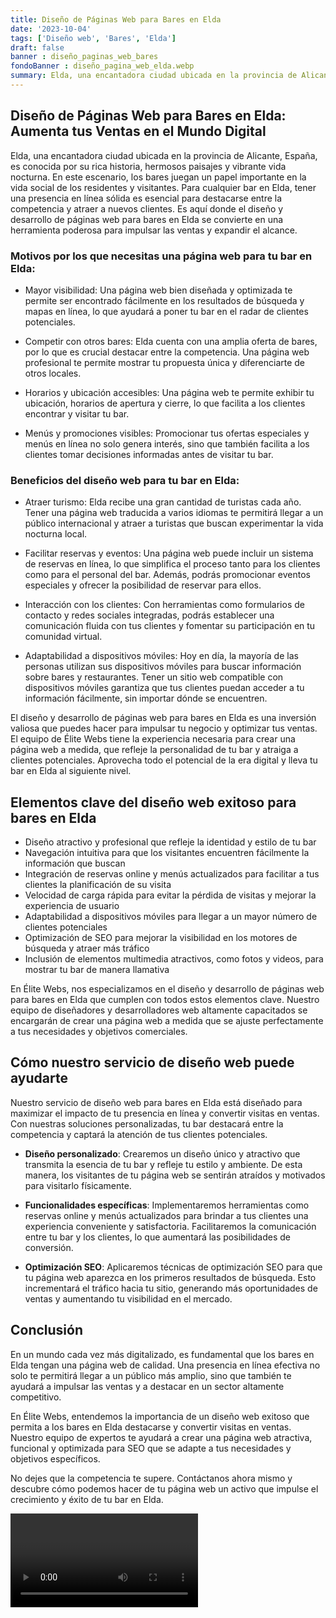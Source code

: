 ```yaml
---
title: Diseño de Páginas Web para Bares en Elda
date: '2023-10-04'
tags: ['Diseño web', 'Bares', 'Elda']
draft: false
banner : diseño_paginas_web_bares
fondoBanner : diseño_pagina_web_elda.webp
summary: Elda, una encantadora ciudad ubicada en la provincia de Alicante, España, es conocida por su rica historia, hermosos paisajes y vibrante vida nocturna. En este escenario, los bares juegan un papel importante en la vida social de los residentes y visitantes. Para cualquier bar en Elda, tener una presencia en línea sólida es esencial para destacarse entre la competencia y atraer a nuevos clientes. Es aquí donde el diseño y desarrollo de páginas web para bares en Elda se convierte en una herramienta poderosa para impulsar las ventas y expandir el alcance.
---
```


## Diseño de Páginas Web para Bares en Elda: Aumenta tus Ventas en el Mundo Digital

Elda, una encantadora ciudad ubicada en la provincia de Alicante, España, es conocida por su rica historia, hermosos paisajes y vibrante vida nocturna. En este escenario, los bares juegan un papel importante en la vida social de los residentes y visitantes. Para cualquier bar en Elda, tener una presencia en línea sólida es esencial para destacarse entre la competencia y atraer a nuevos clientes. Es aquí donde el diseño y desarrollo de páginas web para bares en Elda se convierte en una herramienta poderosa para impulsar las ventas y expandir el alcance.

### Motivos por los que necesitas una página web para tu bar en Elda:

- Mayor visibilidad: Una página web bien diseñada y optimizada te permite ser encontrado fácilmente en los resultados de búsqueda y mapas en línea, lo que ayudará a poner tu bar en el radar de clientes potenciales.

- Competir con otros bares: Elda cuenta con una amplia oferta de bares, por lo que es crucial destacar entre la competencia. Una página web profesional te permite mostrar tu propuesta única y diferenciarte de otros locales.

- Horarios y ubicación accesibles: Una página web te permite exhibir tu ubicación, horarios de apertura y cierre, lo que facilita a los clientes encontrar y visitar tu bar.

- Menús y promociones visibles: Promocionar tus ofertas especiales y menús en línea no solo genera interés, sino que también facilita a los clientes tomar decisiones informadas antes de visitar tu bar.

### Beneficios del diseño web para tu bar en Elda:

- Atraer turismo: Elda recibe una gran cantidad de turistas cada año. Tener una página web traducida a varios idiomas te permitirá llegar a un público internacional y atraer a turistas que buscan experimentar la vida nocturna local.

- Facilitar reservas y eventos: Una página web puede incluir un sistema de reservas en línea, lo que simplifica el proceso tanto para los clientes como para el personal del bar. Además, podrás promocionar eventos especiales y ofrecer la posibilidad de reservar para ellos.

- Interacción con los clientes: Con herramientas como formularios de contacto y redes sociales integradas, podrás establecer una comunicación fluida con tus clientes y fomentar su participación en tu comunidad virtual.

- Adaptabilidad a dispositivos móviles: Hoy en día, la mayoría de las personas utilizan sus dispositivos móviles para buscar información sobre bares y restaurantes. Tener un sitio web compatible con dispositivos móviles garantiza que tus clientes puedan acceder a tu información fácilmente, sin importar dónde se encuentren.

El diseño y desarrollo de páginas web para bares en Elda es una inversión valiosa que puedes hacer para impulsar tu negocio y optimizar tus ventas. El equipo de Élite Webs tiene la experiencia necesaria para crear una página web a medida, que refleje la personalidad de tu bar y atraiga a clientes potenciales. Aprovecha todo el potencial de la era digital y lleva tu bar en Elda al siguiente nivel.

<GifSeo />

<Cta />

## Elementos clave del diseño web exitoso para bares en Elda

- Diseño atractivo y profesional que refleje la identidad y estilo de tu bar
- Navegación intuitiva para que los visitantes encuentren fácilmente la información que buscan
- Integración de reservas online y menús actualizados para facilitar a tus clientes la planificación de su visita
- Velocidad de carga rápida para evitar la pérdida de visitas y mejorar la experiencia de usuario
- Adaptabilidad a dispositivos móviles para llegar a un mayor número de clientes potenciales
- Optimización de SEO para mejorar la visibilidad en los motores de búsqueda y atraer más tráfico
- Inclusión de elementos multimedia atractivos, como fotos y videos, para mostrar tu bar de manera llamativa

En Élite Webs, nos especializamos en el diseño y desarrollo de páginas web para bares en Elda que cumplen con todos estos elementos clave. Nuestro equipo de diseñadores y desarrolladores web altamente capacitados se encargarán de crear una página web a medida que se ajuste perfectamente a tus necesidades y objetivos comerciales.

## Cómo nuestro servicio de diseño web puede ayudarte

Nuestro servicio de diseño web para bares en Elda está diseñado para maximizar el impacto de tu presencia en línea y convertir visitas en ventas. Con nuestras soluciones personalizadas, tu bar destacará entre la competencia y captará la atención de tus clientes potenciales.

- **Diseño personalizado**: Crearemos un diseño único y atractivo que transmita la esencia de tu bar y refleje tu estilo y ambiente. De esta manera, los visitantes de tu página web se sentirán atraídos y motivados para visitarlo físicamente.

- **Funcionalidades específicas**: Implementaremos herramientas como reservas online y menús actualizados para brindar a tus clientes una experiencia conveniente y satisfactoria. Facilitaremos la comunicación entre tu bar y los clientes, lo que aumentará las posibilidades de conversión.

- **Optimización SEO**: Aplicaremos técnicas de optimización SEO para que tu página web aparezca en los primeros resultados de búsqueda. Esto incrementará el tráfico hacia tu sitio, generando más oportunidades de ventas y aumentando tu visibilidad en el mercado.

## Conclusión

En un mundo cada vez más digitalizado, es fundamental que los bares en Elda tengan una página web de calidad. Una presencia en línea efectiva no solo te permitirá llegar a un público más amplio, sino que también te ayudará a impulsar las ventas y a destacar en un sector altamente competitivo.

En Élite Webs, entendemos la importancia de un diseño web exitoso que permita a los bares en Elda destacarse y convertir visitas en ventas. Nuestro equipo de expertos te ayudará a crear una página web atractiva, funcional y optimizada para SEO que se adapte a tus necesidades y objetivos específicos.

No dejes que la competencia te supere. Contáctanos ahora mismo y descubre cómo podemos hacer de tu página web un activo que impulse el crecimiento y éxito de tu bar en Elda.

<Video />

<CtaBot job='Bares' city='Elda'/>

<Gmaps query='Elda+españa+maps' />